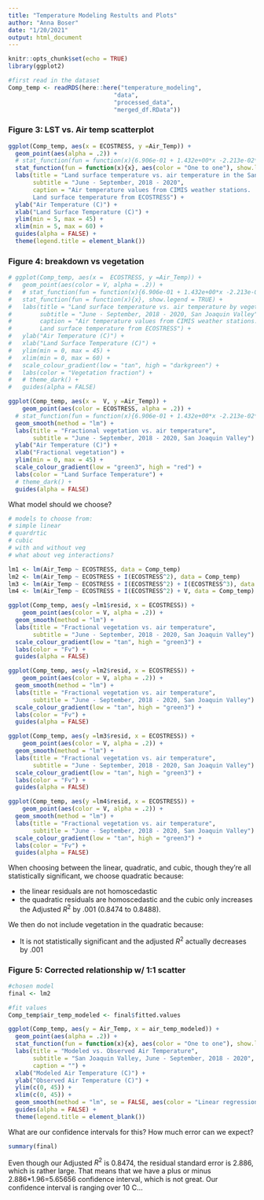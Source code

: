 ```yaml
---
title: "Temperature Modeling Restults and Plots"
author: "Anna Boser"
date: "1/20/2021"
output: html_document
---
```


```r
knitr::opts_chunk$set(echo = TRUE)
library(ggplot2)
```


```r
#first read in the dataset
Comp_temp <- readRDS(here::here("temperature_modeling", 
                              "data", 
                              "processed_data", 
                              "merged_df.RData"))
```


### Figure 3: LST vs. Air temp scatterplot
```r
ggplot(Comp_temp, aes(x = ECOSTRESS, y =Air_Temp)) + 
  geom_point(aes(alpha = .2)) +
  # stat_function(fun = function(x){6.906e-01 + 1.432e+00*x -2.213e-02*x^2 + 1.473e-04*x^3}, aes(color = "Cubic polynomial"), show.legend = TRUE) + 
  stat_function(fun = function(x){x}, aes(color = "One to one"), show.legend = TRUE) + 
  labs(title = "Land surface temperature vs. air temperature in the San Joaquin Valley", 
       subtitle = "June - September, 2018 - 2020", 
       caption = "Air temperature values from CIMIS weather stations.
       Land surface temperature from ECOSTRESS") + 
  ylab("Air Temperature (C)") + 
  xlab("Land Surface Temperature (C)") + 
  ylim(min = 5, max = 45) + 
  xlim(min = 5, max = 60) + 
  guides(alpha = FALSE) +
  theme(legend.title = element_blank())
```

### Figure 4: breakdown vs vegetation
```r
# ggplot(Comp_temp, aes(x =  ECOSTRESS, y =Air_Temp)) + 
#   geom_point(aes(color = V, alpha = .2)) +
#   # stat_function(fun = function(x){6.906e-01 + 1.432e+00*x -2.213e-02*x^2 + 1.473e-04*x^3}, show.legend = TRUE) + 
#   stat_function(fun = function(x){x}, show.legend = TRUE) + 
#   labs(title = "Land surface temperature vs. air temperature by vegetation fraction", 
#        subtitle = "June - September, 2018 - 2020, San Joaquin Valley", 
#        caption = "Air temperature values from CIMIS weather stations.
#        Land surface temperature from ECOSTRESS") + 
#   ylab("Air Temperature (C)") + 
#   xlab("Land Surface Temperature (C)") + 
#   ylim(min = 0, max = 45) + 
#   xlim(min = 0, max = 60) + 
#   scale_colour_gradient(low = "tan", high = "darkgreen") + 
#   labs(color = "Vegetation fraction") + 
#   # theme_dark() + 
#   guides(alpha = FALSE)

ggplot(Comp_temp, aes(x =  V, y =Air_Temp)) + 
    geom_point(aes(color = ECOSTRESS, alpha = .2)) +
  # stat_function(fun = function(x){6.906e-01 + 1.432e+00*x -2.213e-02*x^2 + 1.473e-04*x^3}, show.legend = TRUE) + 
  geom_smooth(method = "lm") + 
  labs(title = "Fractional vegetation vs. air temperature", 
       subtitle = "June - September, 2018 - 2020, San Joaquin Valley") + 
  ylab("Air Temperature (C)") + 
  xlab("Fractional vegetation") + 
  ylim(min = 0, max = 45) + 
  scale_colour_gradient(low = "green3", high = "red") + 
  labs(color = "Land Surface Temperature") + 
  # theme_dark() + 
  guides(alpha = FALSE)

```

What model should we choose? 

```r
# models to choose from: 
# simple linear 
# quardrtic
# cubic
# with and without veg
# what about veg interactions? 

lm1 <- lm(Air_Temp ~ ECOSTRESS, data = Comp_temp)
lm2 <- lm(Air_Temp ~ ECOSTRESS + I(ECOSTRESS^2), data = Comp_temp)
lm3 <- lm(Air_Temp ~ ECOSTRESS + I(ECOSTRESS^2) + I(ECOSTRESS^3), data = Comp_temp)
lm4 <- lm(Air_Temp ~ ECOSTRESS + I(ECOSTRESS^2) + V, data = Comp_temp)

ggplot(Comp_temp, aes(y =lm1$resid, x = ECOSTRESS)) + 
    geom_point(aes(color = V, alpha = .2)) +
  geom_smooth(method = "lm") + 
  labs(title = "Fractional vegetation vs. air temperature", 
       subtitle = "June - September, 2018 - 2020, San Joaquin Valley") + 
  scale_colour_gradient(low = "tan", high = "green3") + 
  labs(color = "Fv") + 
  guides(alpha = FALSE)

ggplot(Comp_temp, aes(y =lm2$resid, x = ECOSTRESS)) + 
    geom_point(aes(color = V, alpha = .2)) +
  geom_smooth(method = "lm") + 
  labs(title = "Fractional vegetation vs. air temperature", 
       subtitle = "June - September, 2018 - 2020, San Joaquin Valley") + 
  scale_colour_gradient(low = "tan", high = "green3") + 
  labs(color = "Fv") + 
  guides(alpha = FALSE)

ggplot(Comp_temp, aes(y =lm3$resid, x = ECOSTRESS)) + 
    geom_point(aes(color = V, alpha = .2)) +
  geom_smooth(method = "lm") + 
  labs(title = "Fractional vegetation vs. air temperature", 
       subtitle = "June - September, 2018 - 2020, San Joaquin Valley") + 
  scale_colour_gradient(low = "tan", high = "green3") + 
  labs(color = "Fv") + 
  guides(alpha = FALSE)

ggplot(Comp_temp, aes(y =lm4$resid, x = ECOSTRESS)) + 
    geom_point(aes(color = V, alpha = .2)) +
  geom_smooth(method = "lm") + 
  labs(title = "Fractional vegetation vs. air temperature", 
       subtitle = "June - September, 2018 - 2020, San Joaquin Valley") + 
  scale_colour_gradient(low = "tan", high = "green3") + 
  labs(color = "Fv") + 
  guides(alpha = FALSE)
```

When choosing between the linear, quadratic, and cubic, though they're all statistically significant, we choose quadratic because:

 * the linear residuals are not homoscedastic
 * the quadratic residuals are homoscedastic and the cubic only increases the Adjusted $R^2$ by .001 (0.8474 to 0.8488). 

We then do not include vegetation in the quadratic because: 

 * It is not statistically significant and the adjusted $R^2$ actually decreases by .001

### Figure 5: Corrected relationship w/ 1:1 scatter

```r
#chosen model
final <- lm2

#fit values
Comp_temp$air_temp_modeled <- final$fitted.values

ggplot(Comp_temp, aes(y = Air_Temp, x = air_temp_modeled)) + 
  geom_point(aes(alpha = .2)) +
  stat_function(fun = function(x){x}, aes(color = "One to one"), show.legend = TRUE) + 
  labs(title = "Modeled vs. Observed Air Temperature", 
       subtitle = "San Joaquin Valley, June - September, 2018 - 2020", 
       caption = "") + 
  xlab("Modeled Air Temperature (C)") + 
  ylab("Observed Air Temperature (C)") + 
  ylim(c(0, 45)) + 
  xlim(c(0, 45)) + 
  geom_smooth(method = "lm", se = FALSE, aes(color = "Linear regression")) +
  guides(alpha = FALSE) +
  theme(legend.title = element_blank())
```

What are our confidence intervals for this? How much error can we expect? 
```r
summary(final)
```

Even though our Adjusted $R^2$ is 0.8474, the residual standard error is 2.886, which is rather large. That means that we have a plus or minus 2.886*1.96=5.65656 confidence interval, which is not great. Our confidence interval is ranging over 10 C... 